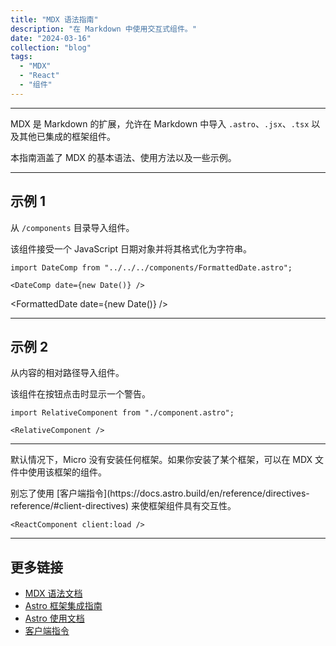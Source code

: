 ```yaml
---
title: "MDX 语法指南"
description: "在 Markdown 中使用交互式组件。"
date: "2024-03-16"
collection: "blog"
tags:
  - "MDX"
  - "React"
  - "组件"
---
```



---


MDX 是 Markdown 的扩展，允许在 Markdown 中导入 `.astro`、`.jsx`、`.tsx` 以及其他已集成的框架组件。

本指南涵盖了 MDX 的基本语法、使用方法以及一些示例。

---

## 示例 1

从 `/components` 目录导入组件。

该组件接受一个 JavaScript 日期对象并将其格式化为字符串。

```astro
import DateComp from "../../../components/FormattedDate.astro";

<DateComp date={new Date()} />
```


<FormattedDate date={new Date()} />

---

## 示例 2

从内容的相对路径导入组件。

该组件在按钮点击时显示一个警告。

```astro
import RelativeComponent from "./component.astro";

<RelativeComponent />
```


<RelativeComponent />

---

默认情况下，Micro 没有安装任何框架。如果你安装了某个框架，可以在 MDX 文件中使用该框架的组件。

<Callout>
  别忘了使用 [客户端指令](https://docs.astro.build/en/reference/directives-reference/#client-directives) 来使框架组件具有交互性。
</Callout>

```astro
<ReactComponent client:load />
```

---

## 更多链接

- [MDX 语法文档](https://mdxjs.com/docs/what-is-mdx)
- [Astro 框架集成指南](https://docs.astro.build/en/guides/integrations-guide)
- [Astro 使用文档](https://docs.astro.build/en/guides/markdown-content/#markdown-and-mdx-pages)
- [客户端指令](https://docs.astro.build/en/reference/directives-reference/#client-directives)
